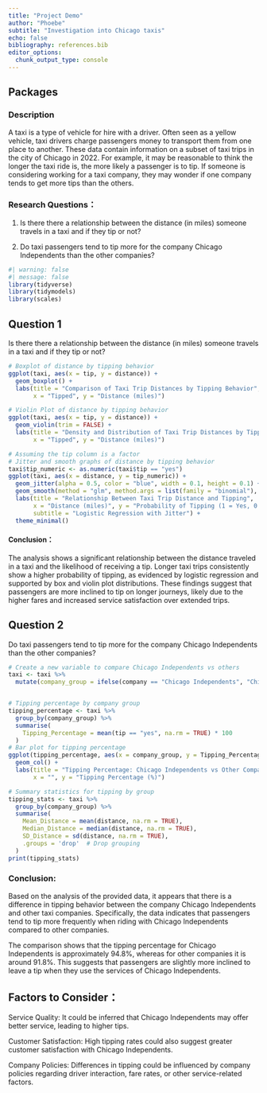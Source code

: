 ```yaml
---
title: "Project Demo"
author: "Phoebe"
subtitle: "Investigation into Chicago taxis"
echo: false
bibliography: references.bib
editor_options: 
  chunk_output_type: console
---
```


## Packages

### Description

A taxi is a type of vehicle for hire with a driver. Often seen as a yellow vehicle, taxi drivers charge passengers money to transport them from one place to another. These data contain information on a subset of taxi trips in the city of Chicago in 2022. For example, it may be reasonable to think the longer the taxi ride is, the more likely a passenger is to tip. If someone is considering working for a taxi company, they may wonder if one company tends to get more tips than the others.

### Research Questions：

1.  Is there there a relationship between the distance (in miles) someone travels in a taxi and if they tip or not?

2.  Do taxi passengers tend to tip more for the company Chicago Independents than the other companies?

```r
#| warning: false
#| message: false
library(tidyverse)
library(tidymodels)
library(scales)
```

## Question 1

Is there there a relationship between the distance (in miles) someone travels in a taxi and if they tip or not?

```r

# Boxplot of distance by tipping behavior
ggplot(taxi, aes(x = tip, y = distance)) +
  geom_boxplot() +
  labs(title = "Comparison of Taxi Trip Distances by Tipping Behavior",
       x = "Tipped", y = "Distance (miles)")

# Violin Plot of distance by tipping behavior
ggplot(taxi, aes(x = tip, y = distance)) +
  geom_violin(trim = FALSE) +
  labs(title = "Density and Distribution of Taxi Trip Distances by Tipping Behavior",
       x = "Tipped", y = "Distance (miles)")

# Assuming the tip column is a factor
# Jitter and smooth graphs of distance by tipping behavior
taxi$tip_numeric <- as.numeric(taxi$tip == "yes")
ggplot(taxi, aes(x = distance, y = tip_numeric)) +
  geom_jitter(alpha = 0.5, color = "blue", width = 0.1, height = 0.1) +
  geom_smooth(method = "glm", method.args = list(family = "binomial"), color = "red") +
  labs(title = "Relationship Between Taxi Trip Distance and Tipping",
       x = "Distance (miles)", y = "Probability of Tipping (1 = Yes, 0 = No)",
       subtitle = "Logistic Regression with Jitter") +
  theme_minimal()

```

#### Conclusion：

The analysis shows a significant relationship between the distance traveled in a taxi and the likelihood of receiving a tip. Longer taxi trips consistently show a higher probability of tipping, as evidenced by logistic regression and supported by box and violin plot distributions. These findings suggest that passengers are more inclined to tip on longer journeys, likely due to the higher fares and increased service satisfaction over extended trips.

## Question 2

Do taxi passengers tend to tip more for the company Chicago Independents than the other companies?

```r
# Create a new variable to compare Chicago Independents vs others
taxi <- taxi %>%
  mutate(company_group = ifelse(company == "Chicago Independents", "Chicago Independents", "Other Companies"))


# Tipping percentage by company group
tipping_percentage <- taxi %>%
  group_by(company_group) %>%
  summarise(
    Tipping_Percentage = mean(tip == "yes", na.rm = TRUE) * 100
  )
# Bar plot for tipping percentage
ggplot(tipping_percentage, aes(x = company_group, y = Tipping_Percentage, fill = company_group)) +
  geom_col() +
  labs(title = "Tipping Percentage: Chicago Independents vs Other Companies",
       x = "", y = "Tipping Percentage (%)")

# Summary statistics for tipping by group
tipping_stats <- taxi %>%
  group_by(company_group) %>%
  summarise(
    Mean_Distance = mean(distance, na.rm = TRUE),
    Median_Distance = median(distance, na.rm = TRUE),
    SD_Distance = sd(distance, na.rm = TRUE),
    .groups = 'drop'  # Drop grouping
  )
print(tipping_stats)


```

### Conclusion:

Based on the analysis of the provided data, it appears that there is a difference in tipping behavior between the company Chicago Independents and other taxi companies. Specifically, the data indicates that passengers tend to tip more frequently when riding with Chicago Independents compared to other companies.

The comparison shows that the tipping percentage for Chicago Independents is approximately 94.8%, whereas for other companies it is around 91.8%. This suggests that passengers are slightly more inclined to leave a tip when they use the services of Chicago Independents.

## Factors to Consider：

Service Quality: It could be inferred that Chicago Independents may offer better service, leading to higher tips.

Customer Satisfaction: High tipping rates could also suggest greater customer satisfaction with Chicago Independents.

Company Policies: Differences in tipping could be influenced by company policies regarding driver interaction, fare rates, or other service-related factors.
